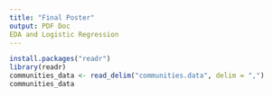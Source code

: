 ```yaml
---
title: "Final Poster"
output: PDF Doc
EDA and Logistic Regression
---
```



```r
install.packages("readr")
library(readr)
communities_data <- read_delim("communities.data", delim = ",")
communities_data





```

